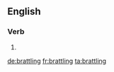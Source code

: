 
==English==

===Verb===
{{head|en}}

# {{present participle of|brattle|lang=en}}

[[de:brattling]]
[[fr:brattling]]
[[ta:brattling]]